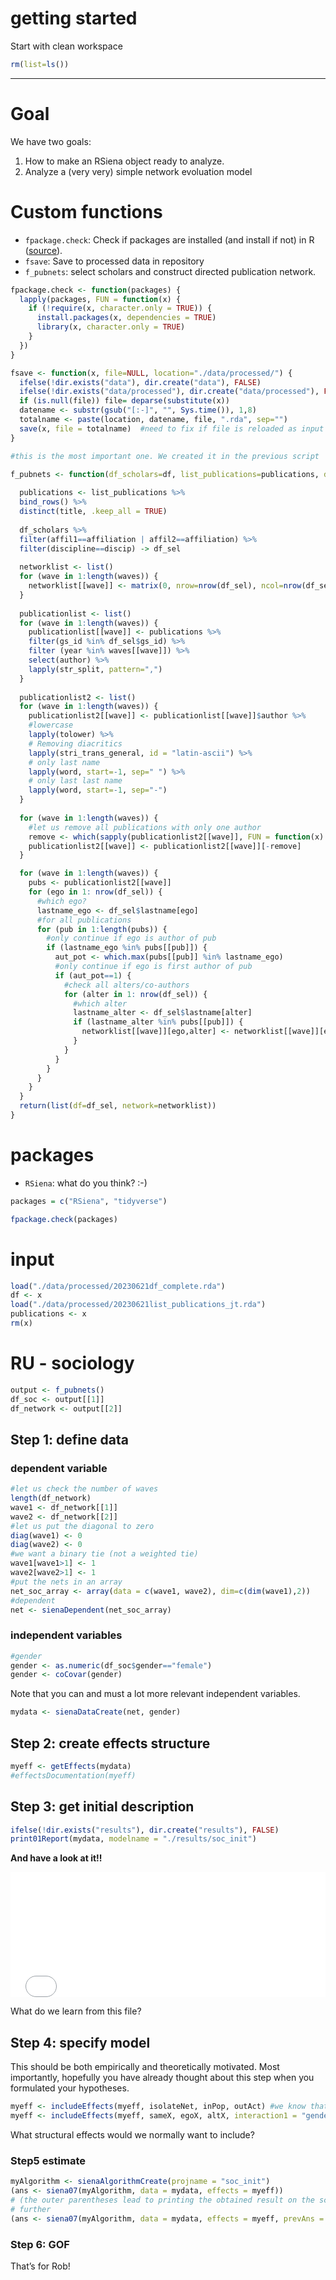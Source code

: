 # getting started

Start with clean workspace 

```r
rm(list=ls())
```

----

# Goal

We have two goals:  

1. How to make an RSiena object ready to analyze.  
2. Analyze a (very very) simple network evoluation model  



# Custom functions

- `fpackage.check`: Check if packages are installed (and install if not) in R ([source](https://vbaliga.github.io/verify-that-r-packages-are-installed-and-loaded/)).  
- `fsave`: Save to processed data in repository  
- `f_pubnets`: select scholars and construct directed publication network. 

```r
fpackage.check <- function(packages) {
  lapply(packages, FUN = function(x) {
    if (!require(x, character.only = TRUE)) {
      install.packages(x, dependencies = TRUE)
      library(x, character.only = TRUE)
    }
  })
}

fsave <- function(x, file=NULL, location="./data/processed/") {
  ifelse(!dir.exists("data"), dir.create("data"), FALSE)
  ifelse(!dir.exists("data/processed"), dir.create("data/processed"), FALSE)
  if (is.null(file)) file= deparse(substitute(x))
  datename <- substr(gsub("[:-]", "", Sys.time()), 1,8)  
  totalname <- paste(location, datename, file, ".rda", sep="")
  save(x, file = totalname)  #need to fix if file is reloaded as input name, not as x. 
}

#this is the most important one. We created it in the previous script

f_pubnets <- function(df_scholars=df, list_publications=publications, discip="sociology", affiliation="RU", waves=list(wave1=c(2018,2019,2020), wave2=c(2021,2022,2023))) {
  
  publications <- list_publications %>% 
  bind_rows() %>%
  distinct(title, .keep_all = TRUE) 
  
  df_scholars %>% 
  filter(affil1==affiliation | affil2==affiliation) %>%
  filter(discipline==discip) -> df_sel
  
  networklist <- list()
  for (wave in 1:length(waves)) {
    networklist[[wave]] <- matrix(0, nrow=nrow(df_sel), ncol=nrow(df_sel))
  }
  
  publicationlist <- list()
  for (wave in 1:length(waves)) {
    publicationlist[[wave]] <- publications %>%
    filter(gs_id %in% df_sel$gs_id) %>% 
    filter (year %in% waves[[wave]]) %>%
    select(author) %>% 
    lapply(str_split, pattern=",") 
  }  
    
  publicationlist2 <- list()
  for (wave in 1:length(waves)) {
    publicationlist2[[wave]] <- publicationlist[[wave]]$author %>%
    #lowercase
    lapply(tolower) %>% 
    # Removing diacritics
    lapply(stri_trans_general, id = "latin-ascii") %>%
    # only last name
    lapply(word, start=-1, sep=" ") %>%
    # only last last name
    lapply(word, start=-1, sep="-")
  }
  
  for (wave in 1:length(waves)) {
    #let us remove all publications with only one author
    remove <- which(sapply(publicationlist2[[wave]], FUN = function(x) length(x)==1 )==TRUE)
    publicationlist2[[wave]] <- publicationlist2[[wave]][-remove]
  }

  for (wave in 1:length(waves)) {
    pubs <- publicationlist2[[wave]]
    for (ego in 1: nrow(df_sel)) {
      #which ego? 
      lastname_ego <- df_sel$lastname[ego]
      #for all publications
      for (pub in 1:length(pubs)) {
        #only continue if ego is author of pub
        if (lastname_ego %in% pubs[[pub]]) {
          aut_pot <- which.max(pubs[[pub]] %in% lastname_ego)
          #only continue if ego is first author of pub
          if (aut_pot==1) {
            #check all alters/co-authors
            for (alter in 1: nrow(df_sel)) {
              #which alter
              lastname_alter <- df_sel$lastname[alter]
              if (lastname_alter %in% pubs[[pub]]) {
                networklist[[wave]][ego,alter] <- networklist[[wave]][ego,alter] + 1
              }
            }
          }
        }
      }
    }
  }
  return(list(df=df_sel, network=networklist))
}
```





# packages

- `RSiena`: what do you think? :-)


```r
packages = c("RSiena", "tidyverse")

fpackage.check(packages)
```

# input

```r
load("./data/processed/20230621df_complete.rda")
df <- x
load("./data/processed/20230621list_publications_jt.rda")
publications <- x
rm(x)
```


# RU - sociology 

```r
output <- f_pubnets()
df_soc <- output[[1]]
df_network <- output[[2]]

```
## Step 1: define data

### dependent variable  

```r
#let us check the number of waves
length(df_network)
wave1 <- df_network[[1]]
wave2 <- df_network[[2]]
#let us put the diagonal to zero
diag(wave1) <- 0
diag(wave2) <- 0
#we want a binary tie (not a weighted tie) 
wave1[wave1>1] <- 1
wave2[wave2>1] <- 1
#put the nets in an array
net_soc_array <- array(data = c(wave1, wave2), dim=c(dim(wave1),2))
#dependent
net <- sienaDependent(net_soc_array)
```

### independent variables

```r
#gender
gender <- as.numeric(df_soc$gender=="female")
gender <- coCovar(gender)
```

Note that you can and must a lot more relevant independent variables.  

```r
mydata <- sienaDataCreate(net, gender)
```

## Step 2: create effects structure

```r
myeff <- getEffects(mydata)
#effectsDocumentation(myeff)
```


## Step 3: get initial description

```r
ifelse(!dir.exists("results"), dir.create("results"), FALSE)
print01Report(mydata, modelname = "./results/soc_init")
```

**And have a look at it!!**

![](results/soc_init.txt){#id .class width=100% height=200px}

What do we learn from this file?  

## Step 4: specify model  

This should be both empirically and theoretically motivated. 
Most importantly, hopefully you have already thought about this step when you formulated your hypotheses.  

```r
myeff <- includeEffects(myeff, isolateNet, inPop, outAct) #we know that quite a lot of staff has not published with someone else
myeff <- includeEffects(myeff, sameX, egoX, altX, interaction1 = "gender")
```
What structural effects would we normally want to include? 


### Step5 estimate

```r
myAlgorithm <- sienaAlgorithmCreate(projname = "soc_init")
(ans <- siena07(myAlgorithm, data = mydata, effects = myeff))
# (the outer parentheses lead to printing the obtained result on the screen) if necessary, estimate
# further
(ans <- siena07(myAlgorithm, data = mydata, effects = myeff, prevAns = ans))
```

### Step 6: GOF

That's for Rob!


